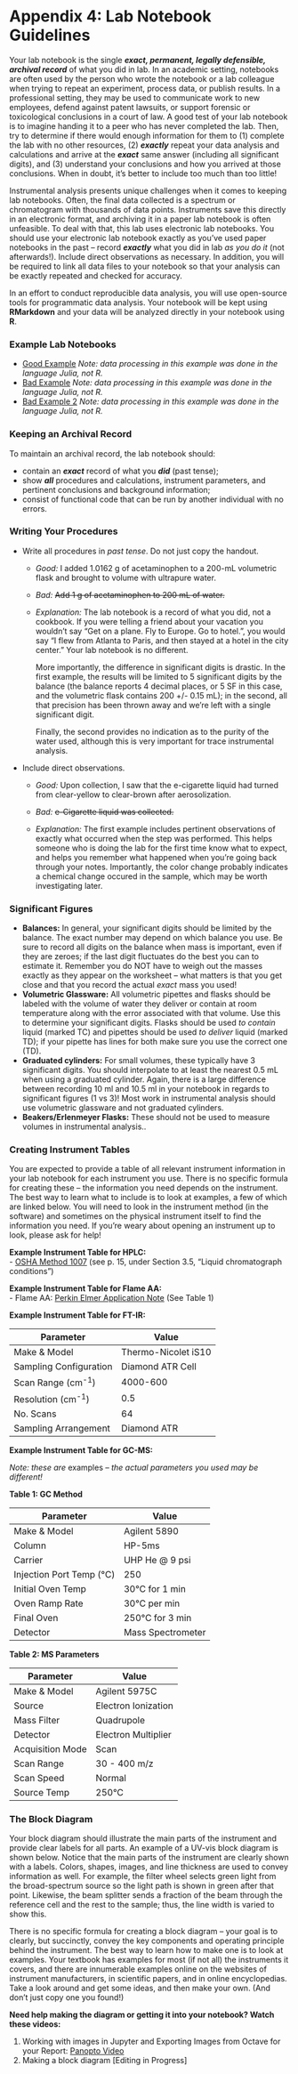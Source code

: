 # Appendix 4: Lab Notebook Guidelines {-}

Your lab notebook is the single ***exact, permanent, legally defensible, archival record*** of what you did in lab.  In an academic setting, notebooks are often used by the person who wrote the notebook or a lab colleague when trying to repeat an experiment, process data, or publish results.  In a professional setting, they may be used to communicate work to new employees, defend against patent lawsuits, or support forensic or toxicological conclusions in a court of law.  A good test of your lab notebook is to imagine handing it to a peer who has never completed the lab.  Then, try to determine if there would enough information for them to (1) complete the lab with no other resources, (2) ***exactly*** repeat your data analysis and calculations and arrive at the ***exact*** same answer (including all significant digits), and (3) understand your conclusions and how you arrived at those conclusions.  When in doubt, it's better to include too much than too little!

Instrumental analysis presents unique challenges when it comes to keeping lab notebooks.  Often, the final data collected is a spectrum or chromatogram with thousands of data points.  Instruments save this directly in an electronic format, and archiving it in a paper lab notebook is often unfeasible.  To deal with that, this lab uses electronic lab notebooks.  You should use your electronic lab notebook exactly as you've used paper notebooks in the past -- record ***exactly*** what you did in lab *as you do it* (not afterwards!).  Include direct observations as necessary.  In addition, you will be required to link all data files to your notebook so that your analysis can be exactly repeated and checked for accuracy.

In an effort to conduct reproducible data analysis, you will use open-source tools for programmatic data analysis.  Your notebook will be kept using **RMarkdown** and your data will be analyzed directly in your notebook using **R**.

### Example Lab Notebooks {-}

- [Good Example](../notebooks/good-example/) *Note: data processing in this example was done in the language Julia, not R.*   
- [Bad Example](../notebooks/bad-example/)  *Note: data processing in this example was done in the language Julia, not R.*   
- [Bad Example 2](../notebooks/bad-example-2/)  *Note: data processing in this example was done in the language Julia, not R.*   

### Keeping an Archival Record {-}

To maintain an archival record, the lab notebook should:  

- contain an ***exact*** record of what you ***did*** (past tense);
- show ***all*** procedures and calculations, instrument parameters, and pertinent conclusions and background information;
- consist of functional code that can be run by another individual with no errors.

### Writing Your Procedures {-}

- Write all procedures in *past tense*. Do not just copy the handout.  

	- *Good:* I added 1.0162 g of acetaminophen to a 200-mL volumetric flask and brought to volume with ultrapure water.
	- *Bad:* ~~Add 1 g of acetaminophen to 200 mL of water.~~

	- *Explanation:* The lab notebook is a record of what you did, not a cookbook.  If you were telling a friend about your vacation you wouldn't say "Get on a plane. Fly to Europe. Go to hotel.", you would say "I flew from Atlanta to Paris, and then stayed at a hotel in the city center."  Your lab notebook is no different.

		More importantly, the difference in significant digits is drastic. In the first example, the results will be limited to 5 significant digits by the balance (the balance reports 4 decimal places, or 5 SF in this case, and the volumetric flask contains 200 +/- 0.15 mL); in the second, all that precision has been thrown away and we're left with a single significant digit.

		Finally, the second provides no indication as to the purity of the water used, although this is very important for trace instrumental analysis.

- Include direct observations.

	- *Good:* Upon collection, I saw that the e-cigarette liquid had turned from clear-yellow to clear-brown after aerosolization.
	- *Bad:* ~~e-Cigarette liquid was collected.~~

	- *Explanation:* The first example includes pertinent observations of exactly what occurred when the step was performed.  This helps someone who is doing the lab for the first time know what to expect, and helps you remember what happened when you're going back through your notes.  Importantly, the color change probably indicates a chemical change occured in the sample, which may be worth investigating later.

### Significant Figures {-}

- **Balances:** In general, your significant digits should be limited by the balance. The exact number may depend on which balance you use.  Be sure to record all digits on the balance when mass is important, even if they are zeroes; if the last digit fluctuates do the best you can to estimate it.  Remember you do NOT have to weigh out the masses exactly as they appear on the worksheet -- what matters is that you get close and that you record the actual *exact* mass you used!
- **Volumetric Glassware:** All volumetric pipettes and flasks should be labeled with the volume of water they deliver or contain at room temperature along with the error associated with that volume.  Use this to determine your significant digits.  Flasks should be used *to contain* liquid (marked TC) and pipettes should be used *to deliver* liquid (marked TD); if your pipette has lines for both make sure you use the correct one (TD).
- **Graduated cylinders:** For small volumes, these typically have 3 significant digits.  You should interpolate to at least the nearest 0.5 mL when using a graduated cylinder.  Again, there is a large difference between recording 10 ml and 10.5 ml in your notebook in regards to significant figures (1 vs 3)!  Most work in instrumental analysis should use volumetric glassware and not graduated cylinders.
- **Beakers/Erlenmeyer Flasks:** These should not be used to measure volumes in instrumental analysis..

<!-- ### Plots {-}

Plots should be completed to a high degree of quality, as defined in the [Publication-quality Figures Guide]({{site.baseurl}}/devel/chem370/writing/figures) -->

### Creating Instrument Tables {-}

You are expected to provide a table of all relevant instrument information in your lab notebook for each instrument you use.  There is no specific formula for creating these -- the information you need depends on the instrument.  The best way to learn what to include is to look at examples, a few of which are linked below.  You will need to look in the instrument method (in the software) and sometimes on the physical instrument itself to find the information you need.  If you're weary about opening an instrument up to look, please ask for help!

**Example Instrument Table for HPLC:**   
- [OSHA Method 1007](https://www.osha.gov/dts/sltc/methods/mdt/mdt1007/1007.pdf) (see p. 15, under Section 3.5, "Liquid chromatograph conditions")

**Example Instrument Table for Flame AA:**   
- Flame AA: [Perkin Elmer Application Note](https://www.perkinelmer.com/lab-solutions/resources/docs/PinAAcleMineralsinVitaminsbyFAAAppNote.pdf) (See Table 1)

**Example Instrument Table for FT-IR:**

|          Parameter           |        Value        |
| ---------------------------- | ------------------- |
| Make & Model                 | Thermo-Nicolet iS10 |
| Sampling Configuration       | Diamond ATR Cell    |
| Scan Range (cm<sup>-1</sup>) | 4000-600            |
| Resolution (cm<sup>-1</sup>) | 0.5                 |
| No. Scans                    | 64                  |
| Sampling Arrangement         | Diamond ATR         |

**Example Instrument Table for GC-MS:**

*Note: these are* examples *-- the actual parameters you used may be different!*

**Table 1: GC Method**

| Parameter                | Value             |
| ------------------------ | ----------------- |
| Make & Model             | Agilent 5890      |
| Column                   | HP-5ms            |
| Carrier                  | UHP He @ 9 psi    |
| Injection Port Temp (°C) | 250               |
| Initial Oven Temp        | 30°C for 1 min    |
| Oven Ramp Rate           | 30°C per min      |
| Final Oven               | 250°C for 3 min   |
| Detector                 | Mass Spectrometer |

**Table 2: MS Parameters**

| Parameter        | Value               |
| ---------------- | ------------------- |
| Make & Model     | Agilent 5975C       |
| Source           | Electron Ionization |
| Mass Filter      | Quadrupole          |
| Detector         | Electron Multiplier |
| Acquisition Mode | Scan                |
| Scan Range       | 30 - 400 m/z        |
| Scan Speed       | Normal              |
| Source Temp      | 250°C               |

### The Block Diagram {-}

Your block diagram should illustrate the main parts of the instrument and provide clear labels for all parts.  An example of a UV-vis block diagram is shown below.  Notice that the main parts of the instrument are clearly shown with a labels.  Colors, shapes, images, and line thickness are used to convey information as well.  For example, the filter wheel selects green light from the broad-spectrum source so the light path is shown in green after that point.  Likewise, the beam splitter sends a fraction of the beam through the reference cell and the rest to the sample; thus, the line width is varied to show this.  

There is no specific formula for creating a block diagram -- your goal is to clearly, but succinctly, convey the key components and operating principle behind the instrument.  The best way to learn how to make one is to look at examples.  Your textbook has examples for most (if not all) the instruments it covers, and there are innumerable examples online on the websites of instrument manufacturers, in scientific papers, and in online encyclopedias.  Take a look around and get some ideas, and then make your own. (And don't just copy one you found!)

**Need help making the diagram or getting it into your notebook?  Watch these videos:**

1. Working with images in Jupyter and Exporting Images from Octave for your Report: [Panopto Video](https://wcu.hosted.panopto.com/Panopto/Pages/Viewer.aspx?id=57aa8a5b-df1d-4004-927a-ab90001bc595)
1.  Making a block diagram [Editing in Progress]
